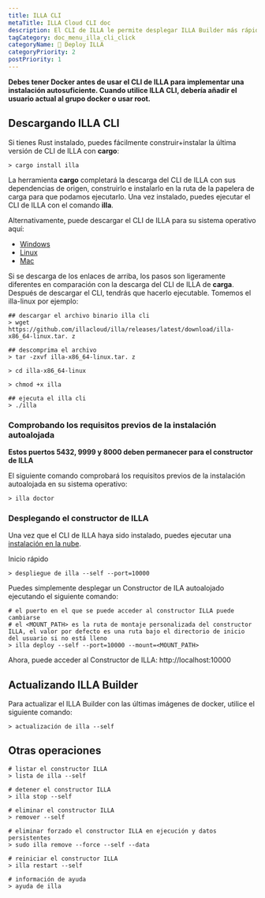 ```yaml
---
title: ILLA CLI
metaTitle: ILLA Cloud CLI doc
description: El CLI de ILLA le permite desplegar ILLA Builder más rápido que su imaginación.
tagCategory: doc_menu_illa_cli_click
categoryName: 👷 Deploy ILLA
categoryPriority: 2
postPriority: 1
---
```


**Debes tener Docker antes de usar el CLI de ILLA para implementar una instalación autosuficiente. Cuando utilice ILLA CLI, debería añadir el usuario actual al grupo docker o usar root.**

## Descargando ILLA CLI

Si tienes Rust instalado, puedes fácilmente construir+instalar la última versión de CLI de ILLA con **cargo**:

```
> cargo install illa
```

La herramienta **cargo** completará la descarga del CLI de ILLA con sus dependencias de origen, construirlo e instalarlo en la ruta de la papelera de carga para que podamos ejecutarlo.
Una vez instalado, puedes ejecutar el CLI de ILLA con el comando **illa**.

Alternativamente, puede descargar el CLI de ILLA para su sistema operativo aquí:

-   [Windows](https://github.com/illacloud/illa/releases/latest/download/illa-x86_64-win.zip)
-   [Linux](https://github.com/illacloud/illa/releases/latest/download/illa-x86_64-linux.tar.gz)
-   [Mac](https://github.com/illacloud/illa/releases/latest/download/illa-x86_64-macos.tar.gz)

Si se descarga de los enlaces de arriba, los pasos son ligeramente diferentes en comparación con la descarga del CLI de ILLA de **carga**. Después de descargar el CLI, tendrás que hacerlo ejecutable. Tomemos el illa-linux por ejemplo:

```
## descargar el archivo binario illa cli
> wget https://github.com/illacloud/illa/releases/latest/download/illa-x86_64-linux.tar. z

## descomprima el archivo
> tar -zxvf illa-x86_64-linux.tar. z

> cd illa-x86_64-linux

> chmod +x illa

## ejecuta el illa cli
> ./illa

```

### Comprobando los requisitos previos de la instalación autoalojada

**Estos puertos 5432, 9999 y 8000 deben permanecer para el constructor de ILLA**

El siguiente comando comprobará los requisitos previos de la instalación autoalojada en su sistema operativo:

```
> illa doctor
```

### Desplegando el constructor de ILLA

Una vez que el CLI de ILLA haya sido instalado, puedes ejecutar una [instalación en la nube](https://cloud.illacloud.com/).

Inicio rápido

```
> despliegue de illa --self --port=10000
```

Puedes simplemente desplegar un Constructor de ILA autoalojado ejecutando el siguiente comando:

```
# el puerto en el que se puede acceder al constructor ILLA puede cambiarse
# el <MOUNT_PATH> es la ruta de montaje personalizada del constructor ILLA, el valor por defecto es una ruta bajo el directorio de inicio del usuario si no está lleno
> illa deploy --self --port=10000 --mount=<MOUNT_PATH>
```

Ahora, puede acceder al Constructor de ILLA: http://localhost:10000

## Actualizando ILLA Builder

Para actualizar el ILLA Builder con las últimas imágenes de docker, utilice el siguiente comando:

```
> actualización de illa --self
```

## Otras operaciones

```
# listar el constructor ILLA
> lista de illa --self

# detener el constructor ILLA
> illa stop --self

# eliminar el constructor ILLA
> remover --self

# eliminar forzado el constructor ILLA en ejecución y datos persistentes
> sudo illa remove --force --self --data

# reiniciar el constructor ILLA
> illa restart --self

# información de ayuda
> ayuda de illa
```
